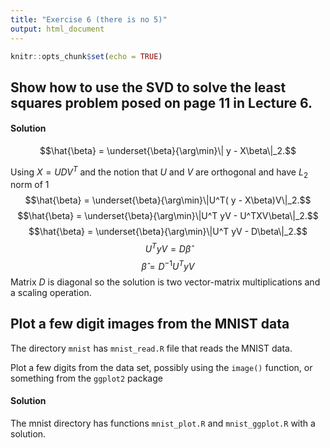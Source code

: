 ```yaml
---
title: "Exercise 6 (there is no 5)"
output: html_document
---
```


```r
knitr::opts_chunk$set(echo = TRUE)
```

## Show how to use the SVD to solve the least squares problem posed on page 11 in Lecture 6.

#### Solution
$$\hat{\beta} = \underset{\beta}{\arg\min}\| y - X\beta\|_2.$$

Using $X = UDV^T$ and the notion that $U$ and $V$ are orthogonal and have $L_2$ norm of 1
$$\hat{\beta} = \underset{\beta}{\arg\min}\|U^T( y - X\beta)V\|_2.$$
$$\hat{\beta} = \underset{\beta}{\arg\min}\|U^T yV - U^TXV\beta\|_2.$$
$$\hat{\beta} = \underset{\beta}{\arg\min}\|U^T yV - D\beta\|_2.$$
$$U^T yV = D\hat{\beta}$$
$$\hat{\beta} = D^{-1}U^T yV$$
Matrix $D$ is diagonal so the solution is two vector-matrix multiplications and a scaling operation.

## Plot a few digit images from the MNIST data

The directory `mnist` has `mnist_read.R` file that reads the MNIST data.

Plot a few digits from the data set, possibly using the `image()` function, or something from the `ggplot2` package

#### Solution

The mnist directory has functions `mnist_plot.R` and `mnist_ggplot.R` with a solution.

